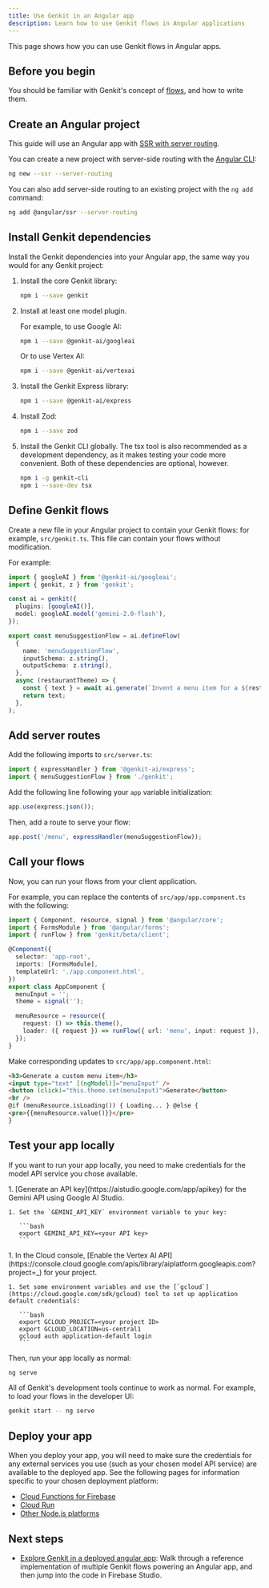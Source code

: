 ```yaml
---
title: Use Genkit in an Angular app
description: Learn how to use Genkit flows in Angular applications
---
```



This page shows how you can use Genkit flows in Angular apps.

## Before you begin

You should be familiar with Genkit's concept of [flows](/docs/flows), and how to write them.

## Create an Angular project

This guide will use an Angular app with [SSR with server routing](https://angular.dev/guide/hybrid-rendering).

You can create a new project with server-side routing with the [Angular CLI](https://angular.dev/installation#install-angular-cli):

```bash
ng new --ssr --server-routing
```

You can also add server-side routing to an existing project with the `ng add` command:

```bash
ng add @angular/ssr --server-routing
```

## Install Genkit dependencies

Install the Genkit dependencies into your Angular app, the same way you would for any Genkit project:

1. Install the core Genkit library:

   ```bash
   npm i --save genkit
   ```

2. Install at least one model plugin.

   For example, to use Google AI:

   ```bash
   npm i --save @genkit-ai/googleai
   ```

   Or to use Vertex AI:

   ```bash
   npm i --save @genkit-ai/vertexai
   ```

3. Install the Genkit Express library:

   ```bash
   npm i --save @genkit-ai/express
   ```

4. Install Zod:

   ```bash
   npm i --save zod
   ```

5. Install the Genkit CLI globally. The tsx tool is also recommended as a development dependency, as it makes testing your code more convenient. Both of these dependencies are optional, however.

   ```bash
   npm i -g genkit-cli
   npm i --save-dev tsx
   ```

## Define Genkit flows

Create a new file in your Angular project to contain your Genkit flows: for example, `src/genkit.ts`. This file can contain your flows without modification.

For example:

```ts
import { googleAI } from '@genkit-ai/googleai';
import { genkit, z } from 'genkit';

const ai = genkit({
  plugins: [googleAI()],
  model: googleAI.model('gemini-2.0-flash'),
});

export const menuSuggestionFlow = ai.defineFlow(
  {
    name: 'menuSuggestionFlow',
    inputSchema: z.string(),
    outputSchema: z.string(),
  },
  async (restaurantTheme) => {
    const { text } = await ai.generate(`Invent a menu item for a ${restaurantTheme} themed restaurant.`);
    return text;
  },
);
```

## Add server routes

Add the following imports to `src/server.ts`:

```ts
import { expressHandler } from '@genkit-ai/express';
import { menuSuggestionFlow } from './genkit';
```

Add the following line following your `app` variable initialization:

```ts
app.use(express.json());
```

Then, add a route to serve your flow:

```ts
app.post('/menu', expressHandler(menuSuggestionFlow));
```

## Call your flows

Now, you can run your flows from your client application.

For example, you can replace the contents of `src/app/app.component.ts` with the following:

```ts
import { Component, resource, signal } from '@angular/core';
import { FormsModule } from '@angular/forms';
import { runFlow } from 'genkit/beta/client';

@Component({
  selector: 'app-root',
  imports: [FormsModule],
  templateUrl: './app.component.html',
})
export class AppComponent {
  menuInput = '';
  theme = signal('');

  menuResource = resource({
    request: () => this.theme(),
    loader: ({ request }) => runFlow({ url: 'menu', input: request }),
  });
}
```

Make corresponding updates to `src/app/app.component.html`:

```html
<h3>Generate a custom menu item</h3>
<input type="text" [(ngModel)]="menuInput" />
<button (click)="this.theme.set(menuInput)">Generate</button>
<br />
@if (menuResource.isLoading()) { Loading... } @else {
<pre>{{menuResource.value()}}</pre>
}
```

## Test your app locally

If you want to run your app locally, you need to make credentials for the model API service you chose available.

<Tabs>
  <TabItem label="Gemini (Google AI)">
    1. [Generate an API key](https://aistudio.google.com/app/apikey) for the Gemini API using Google AI Studio.

    1. Set the `GEMINI_API_KEY` environment variable to your key:

       ```bash
       export GEMINI_API_KEY=<your API key>
       ```

  </TabItem>
  <TabItem label="Gemini (Vertex AI)">
    1. In the Cloud console, [Enable the Vertex AI API](https://console.cloud.google.com/apis/library/aiplatform.googleapis.com?project=_) for your project.

    1. Set some environment variables and use the [`gcloud`](https://cloud.google.com/sdk/gcloud) tool to set up application default credentials:

       ```bash
       export GCLOUD_PROJECT=<your project ID>
       export GCLOUD_LOCATION=us-central1
       gcloud auth application-default login
       ```

  </TabItem>
</Tabs>

Then, run your app locally as normal:

```bash
ng serve
```

All of Genkit's development tools continue to work as normal. For example, to load your flows in the developer UI:

```bash
genkit start -- ng serve
```

## Deploy your app

When you deploy your app, you will need to make sure the credentials for any external services you use (such as your chosen model API service) are available to the deployed app. See the following pages for information specific to your chosen deployment platform:

- [Cloud Functions for Firebase](/docs/firebase)
- [Cloud Run](/docs/cloud-run)
- [Other Node.js platforms](/docs/deploy-node)

## Next steps

- [Explore Genkit in a deployed angular app](https://developers.google.com/solutions/learn/agentic-barista): Walk through a reference implementation of multiple Genkit flows powering an Angular app, and then jump into the code in Firebase Studio.
